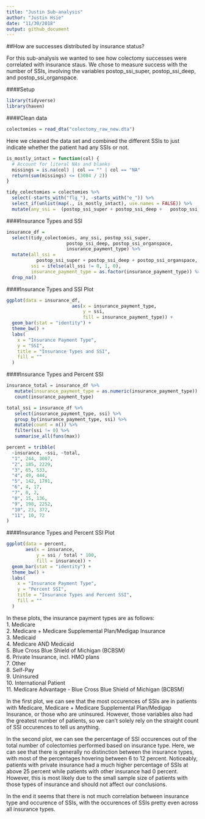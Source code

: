 ```yaml
---
title: "Justin Sub-analysis"
author: "Justin Hsie"
date: "11/30/2018"
output: github_document
---
```


##How are successes distributed by insurance status?

For this sub-analysis we wanted to see how colectomy successes were correlated with insurance staus. We chose to measure success with the number of SSIs, involving the variables postop_ssi_super, postop_ssi_deep, and postop_ssi_organspace.

####Setup

```r
library(tidyverse)
library(haven)
```

####Clean data

```r
colectomies = read_dta("colectomy_raw_new.dta")
```

Here we cleaned the data set and combined the different SSIs to just indicate whether the patient had any SSIs or not.

```r
is_mostly_intact = function(col) {
  # Account for literal NAs and blanks
  missings = is.na(col) | col == "" | col == "NA"
  return(sum(missings) <= (3084 / 2))
}

tidy_colectomies = colectomies %>% 
  select(-starts_with("flg_"), -starts_with("e_")) %>% 
  select_if(unlist(map(., is_mostly_intact), use.names = FALSE)) %>% 
  mutate(any_ssi =  (postop_ssi_super + postop_ssi_deep + 	postop_ssi_organspace) > 1)
```

####Insurance Types and SSI 

```r
insurance_df = 
  select(tidy_colectomies, any_ssi, postop_ssi_super,
                      postop_ssi_deep, postop_ssi_organspace,
                      insurance_payment_type) %>% 
  mutate(all_ssi = 
           postop_ssi_super + postop_ssi_deep + postop_ssi_organspace, 
         ssi = ifelse(all_ssi != 0, 1, 0),
         insurance_payment_type = as.factor(insurance_payment_type)) %>% 
  drop_na()
```

####Insurance Types and SSI Plot

```r
ggplot(data = insurance_df,
                        aes(x = insurance_payment_type,
                            y = ssi,
                            fill = insurance_payment_type)) +
  geom_bar(stat = "identity") +
  theme_bw() +
  labs(
    x = "Insurance Payment Type",
    y = "SSI",
    title = "Insurance Types and SSI",
    fill = ""
  ) 
```

####Insurance Types and Percent SSI

```r
insurance_total = insurance_df %>% 
   mutate(insurance_payment_type = as.numeric(insurance_payment_type)) %>%
   count(insurance_payment_type)
```
 
```r
total_ssi = insurance_df %>% 
   select(insurance_payment_type, ssi) %>% 
   group_by(insurance_payment_type, ssi) %>% 
   mutate(count = n()) %>% 
   filter(ssi != 0) %>% 
   summarise_all(funs(max))
```
 
```r
percent = tribble(
  ~insurance, ~ssi, ~total,
  "1", 244, 3007,
  "2", 185, 2229,
  "3", 65, 533,
  "4", 49, 444,
  "5", 142, 1791,
  "6", 4, 17,
  "7", 0, 2,
  "8", 15, 136,
  "9", 198, 2252,
  "10", 23, 372,
  "11", 10, 72
)
```

####Insurance Types and Percent SSI Plot

```r
ggplot(data = percent, 
       aes(x = insurance,
           y = ssi / total * 100,
           fill = insurance)) +
  geom_bar(stat = "identity") +
  theme_bw() +
  labs(
    x = "Insurance Payment Type",
    y = "Percent SSI",
    title = "Insurance Types and Percent SSI",
    fill = ""
  ) 
```

In these plots, the insurance payment types are as follows:  
1. Medicare  
2. Medicare + Medicare Supplemental Plan/Medigap Insurance  
3. Medicaid  
4. Medicare AND Medicaid  
5. Blue Cross Blue Shield of Michigan (BCBSM)  
6. Private Insurance, incl. HMO plans  
7. Other  
8. Self-Pay  
9. Uninsured  
10. International Patient  
11. Medicare Advantage - Blue Cross Blue Shield of Michigan (BCBSM)  

In the first plot, we can see that the most occurences of SSIs are in patients with Medicare, Medicare + Medicare Supplemental Plan/Medigap Insurance, or those who are uninsured. However, those variables also had the greatest number of patients, so we can't solely rely on the straight count of SSI occurences to tell us anything.

In the second plot, we can see the percentage of SSI occurences out of the total number of colectomies performed based on insurance type. Here, we can see that there is generally no distinction between the insurance types, with most of the percentages hovering between 6 to 12 percent. Noticeably, patients with private insurance had a much higher percentage of SSIs at above 25 percent while patients with other insurance had 0 percent. However, this is most likely due to the small sample size of patients with those types of insurance and should not affect our conclusions.

In the end it seems that there is not much correlation between insurance type and occurence of SSIs, with the occurences of SSIs pretty even across all insurance types.



